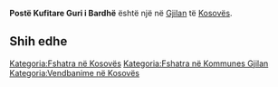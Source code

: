 {{Fshat në 
 | Emri                = Postë Kufitare Guri i Bardhë
 | EmriAlt                = 
 | NAME_SHORT_FORM=      
 | NAME_GENERIC=      
 | NAME_SORT_NAME_RO=      POSTEKUFITAREGURIIBARDHE
 | FULL_NAME_RO = Postë Kufitare Guri i Bardhë
 | FULL_NAME_ND_RO=Poste Kufitare Guri i Bardhe
 | SORT_NAME_RG=GURIIBARDHE POSTEKUFITARE
 | FULL_NAME_RG=Guri i Bardhë, Postë Kufitare
 | FULL_NAME_ND_RG=Guri i Bardhe, Poste Kufitare
 | SRP_NAME_SHORT_FORM=      
 | SRP_NAME_GENERIC=      
 | SRP_NAME_SORT_NAME_RO=      
 | SRP_FULL_NAME_RO = 
 | SRP_FULL_NAME_ND_RO=
 | SRP_SORT_NAME_RG=
 | SRP_FULL_NAME_RG=
 | SRP_FULL_NAME_ND_RG=
 | Emri (Rasa dhanore) = 
 | Figura              = 
 | Shteti              = Kosovo
 | Komuna              = Gjilan
 | Kodi postar         = 
 | Sipërfaqja          = 

 | Popullsia           = 

 | Regj. i popullsisë  = 
 | Dend. e popullsisë  = 
 | Faqja zyrtare       = 
 <!--- Koordinatat ----> 
 | Gjerësia            = 42.263056
 | Gjatësia            = 20.468333
 | Lartësia            = 
}}
'''Postë Kufitare Guri i Bardhë''' është një [[]] në [[Gjilan]] të [[Kosovës]].

<!-- == Gjeografia == -->
<!-- == Historia == -->
<!-- == Demografia == -->
== Shih edhe ==
{{Komuna Gjilan}}
{{Kosovo-Administrata-Cung}}

[[Kategoria:Fshatra në Kosovës]]
[[Kategoria:Fshatra në Kommunes Gjilan]]
[[Kategoria:Vendbanime në Kosovës]]